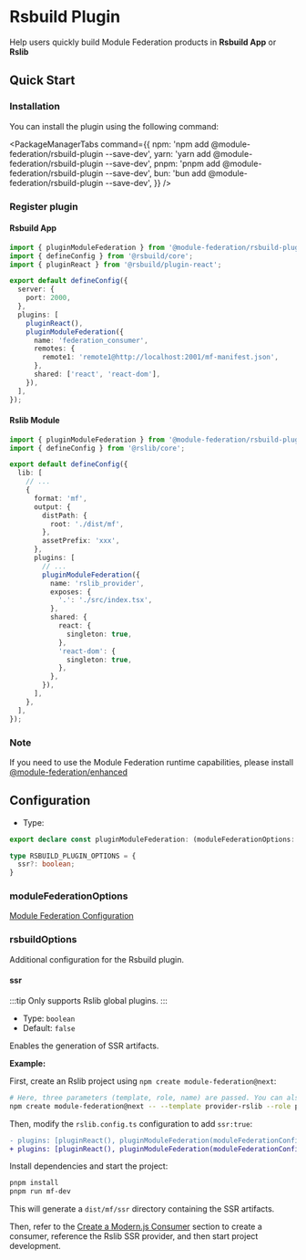 # Rsbuild Plugin

Help users quickly build Module Federation products in **Rsbuild App** or **Rslib**

## Quick Start

### Installation

You can install the plugin using the following command:


<PackageManagerTabs
  command={{
    npm: 'npm add @module-federation/rsbuild-plugin --save-dev',
    yarn: 'yarn add @module-federation/rsbuild-plugin --save-dev',
    pnpm: 'pnpm add @module-federation/rsbuild-plugin --save-dev',
    bun: 'bun add @module-federation/rsbuild-plugin --save-dev',
  }}
/>

### Register plugin
#### Rsbuild App
```ts title='rsbuild.config.ts'
import { pluginModuleFederation } from '@module-federation/rsbuild-plugin';
import { defineConfig } from '@rsbuild/core';
import { pluginReact } from '@rsbuild/plugin-react';

export default defineConfig({
  server: {
    port: 2000,
  },
  plugins: [
    pluginReact(),
    pluginModuleFederation({
      name: 'federation_consumer',
      remotes: {
        remote1: 'remote1@http://localhost:2001/mf-manifest.json',
      },
      shared: ['react', 'react-dom'],
    }),
  ],
});
```

#### Rslib Module
``` ts title='rslib.config.ts'
import { pluginModuleFederation } from '@module-federation/rsbuild-plugin';
import { defineConfig } from '@rslib/core';

export default defineConfig({
  lib: [
    // ...
    {
      format: 'mf',
      output: {
        distPath: {
          root: './dist/mf',
        },
        assetPrefix: 'xxx',
      },
      plugins: [
        // ...
        pluginModuleFederation({
          name: 'rslib_provider',
          exposes: {
            '.': './src/index.tsx',
          },
          shared: {
            react: {
              singleton: true,
            },
            'react-dom': {
              singleton: true,
            },
          },
        }),
      ],
    },
  ],
});
```

### Note
If you need to use the Module Federation runtime capabilities, please install [@module-federation/enhanced](/en/guide/basic/runtime/runtime.html)

## Configuration

* Type:

```ts
export declare const pluginModuleFederation: (moduleFederationOptions: ModuleFederationOptions, rsbuildOptions?: RSBUILD_PLUGIN_OPTIONS) => RsbuildPlugin;

type RSBUILD_PLUGIN_OPTIONS = {
  ssr?: boolean;
}
```

### moduleFederationOptions

[Module Federation Configuration](../../configure/index)

### rsbuildOptions

Additional configuration for the Rsbuild plugin.


#### ssr

:::tip
Only supports Rslib global plugins.
:::

* Type: `boolean`
* Default: `false`


Enables the generation of SSR artifacts.

**Example:**

First, create an Rslib project using `npm create module-federation@next`:

```bash
# Here, three parameters (template, role, name) are passed. You can also run npm create module-federation@latest directly and follow the prompts.
npm create module-federation@next -- --template provider-rslib --role provider --name rslib_ssr_provider
```

Then, modify the `rslib.config.ts` configuration to add `ssr:true`:
```diff title='rslib.config.ts'
- plugins: [pluginReact(), pluginModuleFederation(moduleFederationConfig)],
+ plugins: [pluginReact(), pluginModuleFederation(moduleFederationConfig, { ssr: true })],
```

Install dependencies and start the project:
```bash
pnpm install
pnpm run mf-dev
```
This will generate a `dist/mf/ssr` directory containing the SSR artifacts.

Then, refer to the [Create a Modern.js Consumer](../../practice/frameworks/modern/index) section to create a consumer, reference the Rslib SSR provider, and then start project development.
